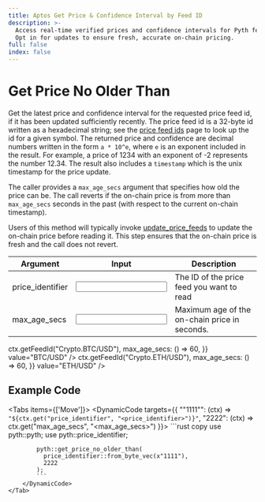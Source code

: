 ```yaml
---
title: Aptos Get Price & Confidence Interval by Feed ID
description: >-
  Access real-time verified prices and confidence intervals for Pyth feed IDs.
  Opt in for updates to ensure fresh, accurate on-chain pricing.
full: false
index: false
---
```


# Get Price No Older Than

Get the latest price and confidence interval for the requested price feed id, if it has been updated sufficiently recently.
The price feed id is a 32-byte id written as a hexadecimal string; see the [price feed ids](https://pyth.network/developers/price-feed-ids) page to look up the id for a given symbol.
The returned price and confidence are decimal numbers written in the form `a * 10^e`, where `e` is an exponent included in the result.
For example, a price of 1234 with an exponent of -2 represents the number 12.34.
The result also includes a `timestamp` which is the unix timestamp for the price update.

The caller provides a `max_age_secs` argument that specifies how old the price can be.
The call reverts if the on-chain price is from more than `max_age_secs` seconds in the past (with respect to the current on-chain timestamp).

Users of this method will typically invoke [update_price_feeds](update-price-feeds) to update the on-chain price before
reading it. This step ensures that the on-chain price is fresh and the call does not revert.

<div className="mt-6 overflow-x-auto">

| Argument                                               | Input                                                     | Description                                   |
| ------------------------------------------------------ | --------------------------------------------------------- | --------------------------------------------- |
| <Arg required={true} type="hex">price_identifier</Arg> | <Input id="price_identifier" format={InputFormats.Hex} /> | The ID of the price feed you want to read     |
| <Arg required={true} type="int">max_age_secs</Arg>     | <Input id="max_age_secs" />                               | Maximum age of the on-chain price in seconds. |

</div>

<Examples>
  <Example
    keyValues={{
      price_identifier: (ctx) => ctx.getFeedId("Crypto.BTC/USD"),
      max_age_secs: () => 60,
    }}
    value="BTC/USD"
  />
  <Example
    keyValues={{
      price_identifier: (ctx) => ctx.getFeedId("Crypto.ETH/USD"),
      max_age_secs: () => 60,
    }}
    value="ETH/USD"
  />
</Examples>

## Example Code

<Tabs items={['Move']}>
    <Tab>
        <DynamicCode targets={{
            "\"1111\"": (ctx) => `"${ctx.get("price_identifier", "<price_identifier>")}"`,
            "2222": (ctx) => ctx.get("max_age_secs", "<max_age_secs>")
        }}>
            ```rust copy
            use pyth::pyth;
            use pyth::price_identifier;

            pyth::get_price_no_older_than(
              price_identifier::from_byte_vec(x"1111"),
              2222
            );
            ```
        </DynamicCode>
    </Tab>

</Tabs>

